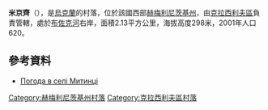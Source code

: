 {{coord|49|34|34|N|26|56|46|E|scale:100000|display=title}}

'''米京齊'''（{{lang-uk|Митинці}}），是[[烏克蘭|烏克蘭]]的村落，位於該國西部[[赫梅利尼茨基州|赫梅利尼茨基州]]，由[[克拉西利夫區|克拉西利夫區]]負責管轄，處於[[布佐克河|布佐克河]]右岸，面積2.13平方公里，海拔高度298米，2001年人口620。

==參考資料==
* [http://weather.in.ua/ua/hmel'nickaja/15816 Погода в селі Митинці]

{{DEFAULTSORT:Митинці}}
[[Category:赫梅利尼茨基州村落|Category:赫梅利尼茨基州村落]]
[[Category:克拉西利夫區村落|Category:克拉西利夫區村落]]


{{Khmelnytskyi-geo-stub}}